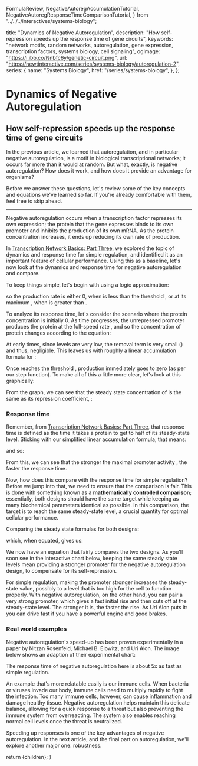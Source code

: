   FormulaReview,
  NegativeAutoregAccumulationTutorial,
  NegativeAutoregResponseTimeComparisonTutorial,
} from "../../../interactives/systems-biology";

  title: "Dynamics of Negative Autoregulation",
  description: "How self-repression speeds up the response time of gene circuits",
  keywords: "network motifs, random networks, autoregulation, gene expression, transcription factors, systems biology, cell signaling",
  ogImage: "https://i.ibb.co/Nnbfc6y/genetic-circuit.png",
  url: "https://newtinteractive.com/series/systems-biology/autoregulation-2",
  series: {
    name: "Systems Biology",
    href: "/series/systems-biology",
  },
};

# Dynamics of Negative Autoregulation

## How self-repression speeds up the response time of gene circuits

In the previous article, we learned that autoregulation, and in particular negative autoregulation, is a motif in biological transcriptional networks; it occurs far more than it would at random. But what, exactly, is negative autoregulation? How does it work, and how does it provide an advantage for organisms?

Before we answer these questions, let's review some of the key concepts and equations we've learned so far. If you're already comfortable with them, feel free to skip ahead.

<ArticleSection variant="small">
  <FormulaReview />
</ArticleSection>

---

Negative autoregulation occurs when a transcription factor represses its own expression; the protein that the gene expresses binds to its own promoter and inhibits the production of its own mRNA. As the protein concentration increases, it ends up reducing its own rate of production.

In [Transcription Network Basics: Part Three](/series/systems-biology/transcription-network-basics-3), we explored the topic of dynamics and response time for simple regulation, and identified it as an important feature of cellular performance. Using this as a baseline, let's now look at the dynamics and response time for negative autoregulation and compare.

To keep things simple, let's begin with using a logic approximation:

<ArticleSection variant="math">
  <MathFormula tex="f(X) = \beta \cdot \theta(X < K)" />
</ArticleSection>

so the production rate is either 0, when <MathFormula tex="X" /> is less than the threshold <MathFormula tex="K" />, or at its maximum <MathFormula tex="\beta" />, when <MathFormula tex="X" /> is greater than <MathFormula tex="K" />.

To analyze its response time, let's consider the scenario where the protein concentration is initially 0. As time progresses, the unrepressed promoter produces the protein at the full-speed rate <MathFormula tex="\beta" />, and so the concentration of protein changes according to the equation:

<ArticleSection variant="math">
  <MathFormula tex="\dfrac{dX}{dt} = \beta - \alpha X \qquad \text{while} \thickspace X < K" />
</ArticleSection>

At early times, since <MathFormula tex="X" /> levels are very low, the removal term is very small (<MathFormula tex="\alpha X \ll \beta" />) and thus, negligible. This leaves us with roughly a linear accumulation formula for <MathFormula tex="X" />:

<ArticleSection variant="math">
  <MathFormula tex="X(t) \approx \beta t \qquad \text{while} \thickspace X < K \enspace \text{and} \enspace X \ll \dfrac{\beta}{\alpha}" />
</ArticleSection>

Once <MathFormula tex="X" /> reaches the threshold <MathFormula tex="K" />, production immediately goes to zero (as per our step function). To make all of this a little more clear, let's look at this graphically:

<ArticleSection variant="medium">
  <NegativeAutoregAccumulationTutorial />
</ArticleSection>

From the graph, we can see that the steady state concentration of <MathFormula tex="X" /> is the same as its repression coefficient, <MathFormula tex="K" />:

<ArticleSection variant="math">
  <MathFormula tex="X_{st} = K" />
</ArticleSection>

### Response time

Remember, from [Transcription Network Basics: Part Three](/series/systems-biology/transcription-network-basics-3), that response time <MathFormula tex="T_{1/2}" /> is defined as the time it takes a protein to get to half of its steady-state level. Sticking with our simplified linear accumulation formula, that means:

<ArticleSection variant="math">
  <MathFormula tex="X(T_{1/2_{NAR}}) = \beta \cdot T_{1/2_{NAR}} = \dfrac{X_{st}}{2} = \dfrac{K}{2}" />
</ArticleSection>

and so:

<ArticleSection variant="math">
  <MathFormula tex="T_{1/2_{NAR}} = \dfrac{K}{2\beta}" />
</ArticleSection>

From this, we can see that the stronger the maximal promoter activity <MathFormula tex="\beta" />, the faster the response time.

Now, how does this compare with the response time for simple regulation? Before we jump into that, we need to ensure that the comparison is fair. This is done with something known as a **mathematically controlled comparison**; essentially, both designs should have the same target while keeping as many biochemical parameters identical as possible. In this comparison, the target is to reach the same steady-state level, a crucial quantity for optimal cellular performance. 

Comparing the steady state formulas for both designs:

<ArticleSection variant="math">
  <MathFormula tex="X_{st_{simple}} = \dfrac{\beta_{simple}}{\alpha_{simple}}" />
  <MathFormula className="mt-6" tex="X_{st_{NAR}} = K" />
</ArticleSection>

which, when equated, gives us:

<ArticleSection variant="math">
  <MathFormula tex="K = \dfrac{\beta_{simple}}{\alpha_{simple}}" />
</ArticleSection>

We now have an equation that fairly compares the two designs. As you'll soon see in the interactive chart below, keeping the same steady state levels mean providing a stronger promoter for the negative autoregulation design, to compensate for its self-repression.

<ArticleSection variant="large">
  <NegativeAutoregResponseTimeComparisonTutorial />
</ArticleSection>

For simple regulation, making the promoter stronger increases the steady-state value, possibly to a level that is too high for the cell to function properly. With negative autoregulation, on the other hand, you can pair a very strong promoter, which gives a fast initial rise and then cuts off at the steady-state level. The stronger it is, the faster the rise. As Uri Alon puts it: you can drive fast if you have a powerful engine and good brakes.

### Real world examples

Negative autoregulation's speed-up has been proven experimentally in a paper by Nitzan Rosenfeld, Michael B. Elowitz, and Uri Alon. The image below shows an adaption of their experimental chart:

<ArticleSection variant="medium">
  <ImageSeries images={[{
    src: "/images/negative-autoreg-experiment-chart.png",
    alt: "Negative autoregulation experiment chart",
    width: 800,
    height: 400,
    caption: "Adaption of chart from Rosenfeld et al. (2006) taken from An Introduction to Systems Biology.",
  }]} maxWidth="450px" />
</ArticleSection>

The response time of negative autoregulation here is about 5x as fast as simple regulation.

An example that's more relatable easily is our immune cells. When bacteria or viruses invade our body, immune cells need to multiply rapidly to fight the infection. Too many immune cells, however, can cause inflammation and damage healthy tissue. Negative autoregulation helps maintain this delicate balance, allowing for a quick response to a threat but also preventing the immune system from overreacting. The system also enables reaching normal cell levels once the threat is neutralized.

Speeding up responses is one of the key advantages of negative autoregulation. In the next article, and the final part on autoregulation, we'll explore another major one: robustness.

<ArticleSection variant="medium" className="mb-0 md:mb-0" >
  <ArticleNavigationContainer>
    <PreviousArticleLink
      href="/series/systems-biology/autoregulation-1"
      title="Autoregulation as a Network Motif"
    />
  </ArticleNavigationContainer>
</ArticleSection>


  return <MdxLayout metadata={metadata}>{children}</MdxLayout>;
}
